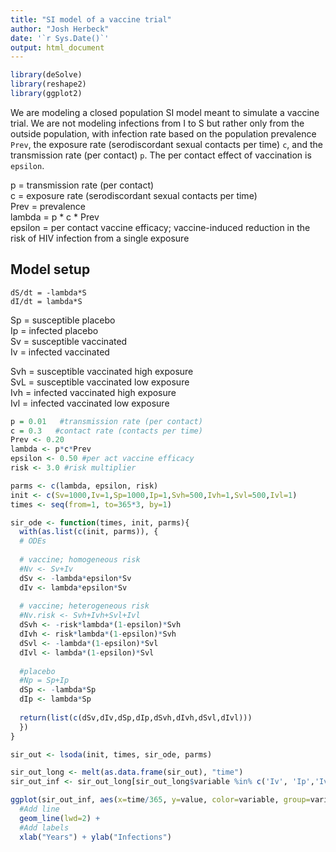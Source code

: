```yaml
---
title: "SI model of a vaccine trial"
author: "Josh Herbeck"
date: '`r Sys.Date()`'
output: html_document
---
```


```r
library(deSolve)
library(reshape2)
library(ggplot2)
```

We are modeling a closed population SI model meant to simulate a vaccine trial. We are not modeling infections from I to S but rather only from the outside population, with infection rate based on the population prevalence `Prev`, the exposure rate (serodiscordant sexual contacts per time) `c`, and the transmission rate (per contact) `p`. The per contact effect of vaccination is `epsilon`.

p = transmission rate (per contact)  
c = exposure rate (serodiscordant sexual contacts per time)  
Prev = prevalence  
lambda = p * c * Prev  
epsilon = per contact vaccine efficacy; vaccine-induced reduction in the risk of HIV infection from a single exposure

## Model setup

`dS/dt = -lambda*S`  
`dI/dt = lambda*S`

Sp = susceptible placebo  
Ip = infected placebo  
Sv = susceptible vaccinated  
Iv = infected vaccinated

Svh = susceptible vaccinated high exposure  
SvL = susceptible vaccinated low exposure  
Ivh = infected vaccinated high exposure  
Ivl = infected vaccinated low exposure

```r
p = 0.01   #transmission rate (per contact)
c = 0.3   #contact rate (contacts per time)
Prev <- 0.20
lambda <- p*c*Prev
epsilon <- 0.50 #per act vaccine efficacy
risk <- 3.0 #risk multiplier

parms <- c(lambda, epsilon, risk)
init <- c(Sv=1000,Iv=1,Sp=1000,Ip=1,Svh=500,Ivh=1,Svl=500,Ivl=1)
times <- seq(from=1, to=365*3, by=1)

sir_ode <- function(times, init, parms){
  with(as.list(c(init, parms)), {
  # ODEs
    
  # vaccine; homogeneous risk
  #Nv <- Sv+Iv
  dSv <- -lambda*epsilon*Sv
  dIv <- lambda*epsilon*Sv 
  
  # vaccine; heterogeneous risk
  #Nv.risk <- Svh+Ivh+Svl+Ivl
  dSvh <- -risk*lambda*(1-epsilon)*Svh
  dIvh <- risk*lambda*(1-epsilon)*Svh 
  dSvl <- -lambda*(1-epsilon)*Svl
  dIvl <- lambda*(1-epsilon)*Svl
    
  #placebo
  #Np = Sp+Ip
  dSp <- -lambda*Sp
  dIp <- lambda*Sp
  
  return(list(c(dSv,dIv,dSp,dIp,dSvh,dIvh,dSvl,dIvl)))
  })
}

sir_out <- lsoda(init, times, sir_ode, parms)
```

```r
sir_out_long <- melt(as.data.frame(sir_out), "time")
sir_out_inf <- sir_out_long[sir_out_long$variable %in% c('Iv', 'Ip','Ivl','Ivh'),]
```

```r
ggplot(sir_out_inf, aes(x=time/365, y=value, color=variable, group=variable))+
  #Add line
  geom_line(lwd=2) +
  #Add labels
  xlab("Years") + ylab("Infections")
```

